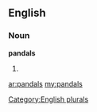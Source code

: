 ==English==

===Noun===
'''pandals'''

# {{plural of|[[pandal]]}}

[[Category:English plurals]]

[[ar:pandals]]
[[my:pandals]]